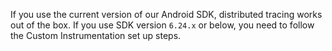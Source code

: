 If you use the current version of our Android SDK, distributed tracing works out of the box.
If you use SDK version `6.24.x` or below, you need to follow the <PlatformLink to="/usage/distributed-tracing/custom-instrumentation/">Custom Instrumentation</PlatformLink> set up steps.
